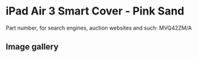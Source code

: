 
# iPad Air 3 Smart Cover - Pink Sand

Part number, for search engines, auction websites and such: MVQ42ZM/A

## Image gallery

<div style={{ width: '100%', maxWidth: '768px' }}>
<GalleryComponent
    images={[
      {
        original: "/everysource/MVQ42.webp",
        thumbnail: "/everypreview/MVQ42.webp",
      },
      {
        original: "/everysource/MVQ42_AV1_GOLD.webp",
        thumbnail: "/everypreview/MVQ42_AV1_GOLD.webp",
      },
      {
        original: "/everysource/MVQ42_AV1_SPACE_GRAY.webp",
        thumbnail: "/everypreview/MVQ42_AV1_SPACE_GRAY.webp",
      },
      {
        original: "/everysource/MVQ42_AV2.webp",
        thumbnail: "/everypreview/MVQ42_AV2.webp",
      },
      {
        original: "/everysource/MVQ42_AV3.webp",
        thumbnail: "/everypreview/MVQ42_AV3.webp",
      }
    ]}
  />
</div>